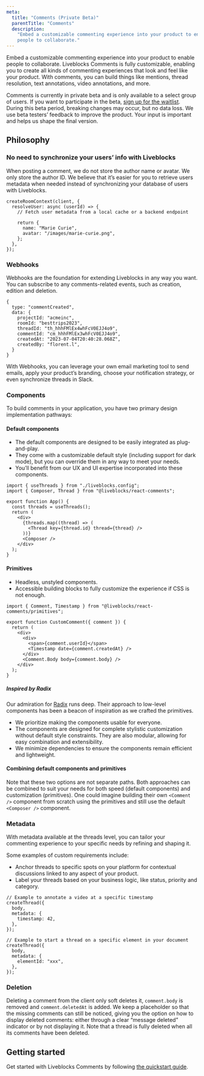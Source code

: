 ```yaml
---
meta:
  title: "Comments (Private Beta)"
  parentTitle: "Comments"
  description:
    "Embed a customizable commenting experience into your product to enable
    people to collaborate."
---
```


Embed a customizable commenting experience into your product to enable people to
collaborate. Liveblocks Comments is fully customizable, enabling you to create
all kinds of commenting experiences that look and feel like your product. With
comments, you can build things like mentions, thread resolution, text
annotations, video annotations, and more.

<Banner title="Private beta">

Comments is currently in private beta and is only available to a select group of
users. If you want to participate in the beta,
[sign up for the waitlist](https://forms.gle/xgp54aTMsoH8hrjU9). During this
beta period, breaking changes may occur, but no data loss. We use beta testers’
feedback to improve the product. Your input is important and helps us shape the
final version.

</Banner>

## Philosophy

### No need to synchronize your users’ info with Liveblocks

When posting a comment, we do not store the author name or avatar. We only store
the author ID. We believe that it’s easier for you to retrieve users metadata
when needed instead of synchronizing your database of users with Liveblocks.

```tsx
createRoomContext(client, {
  resolveUser: async (userId) => {
    // Fetch user metadata from a local cache or a backend endpoint

    return {
      name: "Marie Curie",
      avatar: "/images/marie-curie.png",
    };
  },
});
```

### Webhooks

Webhooks are the foundation for extending Liveblocks in any way you want. You
can subscribe to any comments-related events, such as creation, edition and
deletion.

```tsx
{
  type: "commentCreated",
  data: {
    projectId: "acmeinc",
    roomId: "besttrips2023",
    threadId: "th_hhhFMlEx4whFcV0EJJ4o9",
    commentId: "cm_hhhFMlEx3whFcV0EJJ4o9",
    createdAt: "2023-07-04T20:40:28.068Z",
    createdBy: "florent.l",
  }
}
```

With Webhooks, you can leverage your own email marketing tool to send emails,
apply your product’s branding, choose your notification strategy, or even
synchronize threads in Slack.

### Components

To build comments in your application, you have two primary design
implementation pathways:

#### Default components

- The default components are designed to be easily integrated as plug-and-play.
- They come with a customizable default style (including support for dark mode),
  but you can override them in any way to meet your needs.
- You’ll benefit from our UX and UI expertise incorporated into these
  components.

```tsx file="App.tsx" highlight="2,9,11"
import { useThreads } from "./liveblocks.config";
import { Composer, Thread } from "@liveblocks/react-comments";

export function App() {
  const threads = useThreads();
  return (
    <div>
      {threads.map((thread) => (
        <Thread key={thread.id} thread={thread} />
      ))}
      <Composer />
    </div>
  );
}
```

#### Primitives

- Headless, unstyled components.
- Accessible building blocks to fully customize the experience if CSS is not
  enough.

```tsx file="CustomComment.tsx" highlight="1,8,10"
import { Comment, Timestamp } from "@liveblocks/react-comments/primitives";

export function CustomComment({ comment }) {
  return (
    <div>
      <div>
        <span>{comment.userId}</span>
        <Timestamp date={comment.createdAt} />
      </div>
      <Comment.Body body={comment.body} />
    </div>
  );
}
```

##### Inspired by Radix

Our admiration for [Radix](https://www.radix-ui.com/) runs deep. Their approach
to low-level components has been a beacon of inspiration as we crafted the
primitives.

- We prioritize making the components usable for everyone.
- The components are designed for complete stylistic customization without
  default style constraints. They are also modular, allowing for easy
  combination and extensibility.
- We minimize dependencies to ensure the components remain efficient and
  lightweight.

#### Combining default components and primitives

Note that these two options are not separate paths. Both approaches can be
combined to suit your needs for both speed (default components) and
customization (primitives). One could imagine building their own `<Comment />`
component from scratch using the primitives and still use the default
`<Composer />` component.

### Metadata

With metadata available at the threads level, you can tailor your commenting
experience to your specific needs by refining and shaping it.

Some examples of custom requirements include:

- Anchor threads to specific spots on your platform for contextual discussions
  linked to any aspect of your product.
- Label your threads based on your business logic, like status, priority and
  category.

```tsx
// Example to annotate a video at a specific timestamp
createThread({
  body,
  metadata: {
    timestamp: 42,
  },
});

// Example to start a thread on a specific element in your document
createThread({
  body,
  metadata: {
    elementId: "xxx",
  },
});
```

### Deletion

Deleting a comment from the client only soft deletes it, `comment.body` is
removed and `comment.deletedAt` is added. We keep a placeholder so that the
missing comments can still be noticed, giving you the option on how to display
deleted comments: either through a clear “message deleted” indicator or by not
displaying it. Note that a thread is fully deleted when all its comments have
been deleted.

## Getting started

Get started with Liveblocks Comments by following
[the quickstart guide](/docs/get-started/react-comments).
